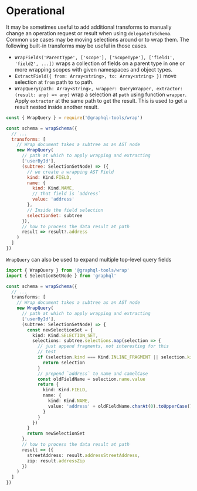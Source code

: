 # Operational

It may be sometimes useful to add additional transforms to manually change an operation request or result when using `delegateToSchema`. Common use cases may be moving selections around or to wrap them. The following built-in transforms may be useful in those cases.

- `WrapFields('ParentType', ['scope'], ['ScopeType'], ['field1', 'field2', ...])` wraps a collection of fields on a parent type in one or more wrapping scopes with given namespaces and object types.
- `ExtractField({ from: Array<string>, to: Array<string> })` move selection at `from` path to `to` path.
- `WrapQuery(path: Array<string>, wrapper: QueryWrapper, extractor: (result: any) => any)` wrap a selection at `path` using function `wrapper`. Apply `extractor` at the same path to get the result. This is used to get a result nested inside another result.

```js
const { WrapQuery } = require('@graphql-tools/wrap')

const schema = wrapSchema({
  // ...
  transforms: [
    // Wrap document takes a subtree as an AST node
    new WrapQuery(
      // path at which to apply wrapping and extracting
      ['userById'],
      (subtree: SelectionSetNode) => ({
        // we create a wrapping AST Field
        kind: Kind.FIELD,
        name: {
          kind: Kind.NAME,
          // that field is `address`
          value: 'address'
        },
        // Inside the field selection
        selectionSet: subtree
      }),
      // how to process the data result at path
      result => result?.address
    )
  ]
})
```

`WrapQuery` can also be used to expand multiple top-level query fields

```ts
import { WrapQuery } from '@graphql-tools/wrap'
import { SelectionSetNode } from 'graphql'

const schema = wrapSchema({
  // ...
  transforms: [
    // Wrap document takes a subtree as an AST node
    new WrapQuery(
      // path at which to apply wrapping and extracting
      ['userById'],
      (subtree: SelectionSetNode) => {
        const newSelectionSet = {
          kind: Kind.SELECTION_SET,
          selections: subtree.selections.map(selection => {
            // just append fragments, not interesting for this
            // test
            if (selection.kind === Kind.INLINE_FRAGMENT || selection.kind === Kind.FRAGMENT_SPREAD) {
              return selection
            }
            // prepend `address` to name and camelCase
            const oldFieldName = selection.name.value
            return {
              kind: Kind.FIELD,
              name: {
                kind: Kind.NAME,
                value: 'address' + oldFieldName.charAt(0).toUpperCase() + oldFieldName.slice(1)
              }
            }
          })
        }
        return newSelectionSet
      },
      // how to process the data result at path
      result => ({
        streetAddress: result.addressStreetAddress,
        zip: result.addressZip
      })
    )
  ]
})
```
